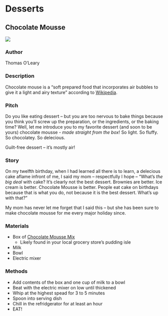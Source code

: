 # Desserts {#desserts}

## Chocolate Mousse

![](_bookdown_files/mousse.jpg)

### Author

Thomas O'Leary

### Description

Chocolate mouse is a "soft prepared food that incorporates air bubbles to give it a light and airy texture" according to [Wikipedia](https://en.wikipedia.org/wiki/Mousse).

### Pitch

Do you like eating dessert -- but you are too nervous to bake things because you think you'll screw up the preparation, or the ingredients, or the baking time? Well, let me introduce you to my favorite dessert (and soon to be yours) chocolate mousse - _made straight from the box_! So light. So fluffy. So chocolatey. So delecious. 

Guilt-free dessert -- it's mostly air!

### Story

On my twelfth birthday, when I had learned all there is to learn, a delecious cake aflame infront of me, I said my mom -- respectfully I hope -- "What's _the big deal_ with cake? It's clearly not the best dessert. Brownies are better. Ice cream is better. Chocolate Mousse is better. People eat cake on birthdays because that is what you do, not because it is the best dessert. What's up with that?"

My mom has never let me forget that I said this -- but she has been sure to make chocolate mousse for me every major holiday since. 

### Materials

 - Box of [Chocolate Mousse Mix](https://www.amazon.com/OETKER-Mousse-Chocolate-Milk-Ounces/dp/B00F4J7ZCI/ref=asc_df_B00F4J7ZCI/?tag=hyprod-20&linkCode=df0&hvadid=459693950627&hvpos=&hvnetw=g&hvrand=11603616910127190051&hvpone=&hvptwo=&hvqmt=&hvdev=c&hvdvcmdl=&hvlocint=&hvlocphy=9003006&hvtargid=pla-997270846247&psc=1)
    - Likely found in your local grocery store's pudding isle
 - Milk
 - Bowl
 - Electric mixer

### Methods

 - Add contents of the box and one cup of milk to a bowl
 - Beat with the electric mixer on low until thickened
 - Whip at the highest spead for 3 to 5 minutes
 - Spoon into serving dish
 - Chill in the refridgerator for at least an hour
 - EAT!


